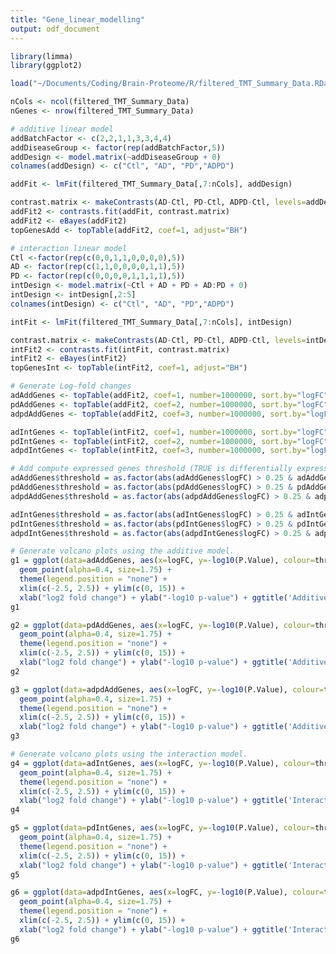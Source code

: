 ```yaml
---
title: "Gene_linear_modelling"
output: odf_document
---
```


```r
library(limma)
library(ggplot2)
```

```r
load("~/Documents/Coding/Brain-Proteome/R/filtered_TMT_Summary_Data.RData")
```

```r
nCols <- ncol(filtered_TMT_Summary_Data)
nGenes <- nrow(filtered_TMT_Summary_Data)

# additive linear model
addBatchFactor <- c(2,2,1,1,3,3,4,4)
addDiseaseGroup <- factor(rep(addBatchFactor,5))
addDesign <- model.matrix(~addDiseaseGroup + 0)
colnames(addDesign) <- c("Ctl", "AD", "PD","ADPD")

addFit <- lmFit(filtered_TMT_Summary_Data[,7:nCols], addDesign)

contrast.matrix <- makeContrasts(AD-Ctl, PD-Ctl, ADPD-Ctl, levels=addDesign)
addFit2 <- contrasts.fit(addFit, contrast.matrix)
addFit2 <- eBayes(addFit2)
topGenesAdd <- topTable(addFit2, coef=1, adjust="BH")

# interaction linear model
Ctl <-factor(rep(c(0,0,1,1,0,0,0,0),5))
AD <- factor(rep(c(1,1,0,0,0,0,1,1),5))
PD <- factor(rep(c(0,0,0,0,1,1,1,1),5))
intDesign <- model.matrix(~Ctl + AD + PD + AD:PD + 0)
intDesign <- intDesign[,2:5]
colnames(intDesign) <- c("Ctl", "AD", "PD","ADPD")

intFit <- lmFit(filtered_TMT_Summary_Data[,7:nCols], intDesign)

contrast.matrix <- makeContrasts(AD-Ctl, PD-Ctl, ADPD-Ctl, levels=intDesign)
intFit2 <- contrasts.fit(intFit, contrast.matrix)
intFit2 <- eBayes(intFit2)
topGenesInt <- topTable(intFit2, coef=1, adjust="BH")
```



```r
# Generate Log-fold changes
adAddGenes <- topTable(addFit2, coef=1, number=1000000, sort.by="logFC")
pdAddGenes <- topTable(addFit2, coef=2, number=1000000, sort.by="logFC")
adpdAddGenes <- topTable(addFit2, coef=3, number=1000000, sort.by="logFC")

adIntGenes <- topTable(intFit2, coef=1, number=1000000, sort.by="logFC")
pdIntGenes <- topTable(intFit2, coef=2, number=1000000, sort.by="logFC")
adpdIntGenes <- topTable(intFit2, coef=3, number=1000000, sort.by="logFC")

# Add compute expressed genes threshold (TRUE is differentially expressed)
adAddGenes$threshold = as.factor(abs(adAddGenes$logFC) > 0.25 & adAddGenes$P.Value < 0.05/nGenes)
pdAddGenes$threshold = as.factor(abs(pdAddGenes$logFC) > 0.25 & pdAddGenes$P.Value < 0.05/nGenes)
adpdAddGenes$threshold = as.factor(abs(adpdAddGenes$logFC) > 0.25 & adpdAddGenes$P.Value < 0.05/nGenes)

adIntGenes$threshold = as.factor(abs(adIntGenes$logFC) > 0.25 & adIntGenes$P.Value < 0.05/nGenes)
pdIntGenes$threshold = as.factor(abs(pdIntGenes$logFC) > 0.25 & pdIntGenes$P.Value < 0.05/nGenes)
adpdIntGenes$threshold = as.factor(abs(adpdIntGenes$logFC) > 0.25 & adpdIntGenes$P.Value < 0.05/nGenes)

# Generate volcano plots using the additive model.
g1 = ggplot(data=adAddGenes, aes(x=logFC, y=-log10(P.Value), colour=threshold)) +
  geom_point(alpha=0.4, size=1.75) +
  theme(legend.position = "none") +
  xlim(c(-2.5, 2.5)) + ylim(c(0, 15)) +
  xlab("log2 fold change") + ylab("-log10 p-value") + ggtitle('Additive model: Ctrl vs. AD')
g1

g2 = ggplot(data=pdAddGenes, aes(x=logFC, y=-log10(P.Value), colour=threshold)) +
  geom_point(alpha=0.4, size=1.75) +
  theme(legend.position = "none") +
  xlim(c(-2.5, 2.5)) + ylim(c(0, 15)) +
  xlab("log2 fold change") + ylab("-log10 p-value") + ggtitle('Additive model: Ctrl vs. PD')
g2

g3 = ggplot(data=adpdAddGenes, aes(x=logFC, y=-log10(P.Value), colour=threshold)) +
  geom_point(alpha=0.4, size=1.75) +
  theme(legend.position = "none") +
  xlim(c(-2.5, 2.5)) + ylim(c(0, 15)) +
  xlab("log2 fold change") + ylab("-log10 p-value") + ggtitle('Additive model: Ctrl vs. ADPD')
g3

# Generate volcano plots using the interaction model.
g4 = ggplot(data=adIntGenes, aes(x=logFC, y=-log10(P.Value), colour=threshold)) +
  geom_point(alpha=0.4, size=1.75) +
  theme(legend.position = "none") +
  xlim(c(-2.5, 2.5)) + ylim(c(0, 15)) +
  xlab("log2 fold change") + ylab("-log10 p-value") + ggtitle('Interaction model: Ctrl vs. AD')
g4

g5 = ggplot(data=pdIntGenes, aes(x=logFC, y=-log10(P.Value), colour=threshold)) +
  geom_point(alpha=0.4, size=1.75) +
  theme(legend.position = "none") +
  xlim(c(-2.5, 2.5)) + ylim(c(0, 15)) +
  xlab("log2 fold change") + ylab("-log10 p-value") + ggtitle('Interaction model: Ctrl vs. PD')
g5

g6 = ggplot(data=adpdIntGenes, aes(x=logFC, y=-log10(P.Value), colour=threshold)) +
  geom_point(alpha=0.4, size=1.75) +
  theme(legend.position = "none") +
  xlim(c(-2.5, 2.5)) + ylim(c(0, 15)) +
  xlab("log2 fold change") + ylab("-log10 p-value") + ggtitle('Interaction model: Ctrl vs. ADPD')
g6
```
